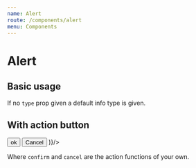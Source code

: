```yaml
---
name: Alert
route: /components/alert
menu: Components
---
```


# Alert

## Basic usage

<Playground className="horizontal-separator">
  <Alert title="Check your email" type="info" />
  <Alert title="An error occurs" type="error" />
  <Alert title="Warning" type="warning" />
  <Alert title="Done it" type="success" />
</Playground>

If no `type` prop given a default info type is given.

## With action button

<Playground className="horizontal-separator">
  <Alert title="Success" type="success" actionButtons={(
    <Fragment>
      <Button onClick={confirm} primary>ok</Button>
      <Button onClick={cancel} primary error>Cancel</Button>
    </Fragment>
  )}/>
</Playground>

Where `confirm` and `cancel` are the action functions of your own.
